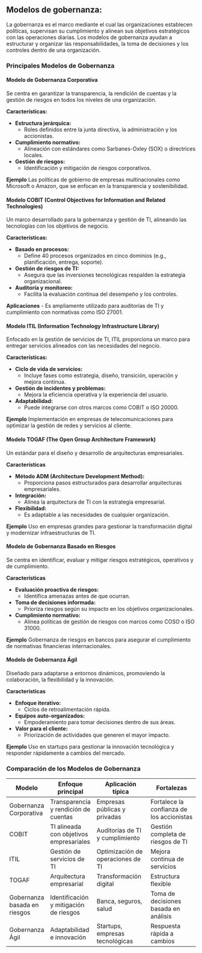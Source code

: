 ## Modelos de gobernanza:


La gobernanza es el marco mediante el cual las organizaciones establecen políticas, supervisan su cumplimiento y alinean sus objetivos estratégicos con las operaciones diarias. Los modelos de gobernanza ayudan a estructurar y organizar las responsabilidades, la toma de decisiones y los controles dentro de una organización.



### Principales Modelos de Gobernanza

#### **Modelo de Gobernanza Corporativa**
Se centra en garantizar la transparencia, la rendición de cuentas y la gestión de riesgos en todos los niveles de una organización.

**Características:**

- **Estructura jerárquica:** 
    -   Roles definidos entre la junta directiva, la administración y los accionistas.
- **Cumplimiento normativo:** 
    -   Alineación con estándares como Sarbanes-Oxley (SOX) o directrices locales.
- **Gestión de riesgos:** 
    -   Identificación y mitigación de riesgos corporativos.

**Ejemplo** 
Las políticas de gobierno de empresas multinacionales como Microsoft o Amazon, que se enfocan en la transparencia y sostenibilidad.


#### **Modelo COBIT (Control Objectives for Information and Related Technologies)**
Un marco desarrollado para la gobernanza y gestión de TI, alineando las tecnologías con los objetivos de negocio.

**Características:**

- **Basado en procesos:**
    -   Define 40 procesos organizados en cinco dominios (e.g., planificación, entrega, soporte).
- **Gestión de riesgos de TI:** 
    -   Asegura que las inversiones tecnológicas respalden la estrategia organizacional.
- **Auditoría y monitoreo:** 
    -   Facilita la evaluación continua del desempeño y los controles.

**Aplicaciones**
- Es ampliamente utilizado para auditorías de TI y cumplimiento con normativas como ISO 27001.


#### **Modelo ITIL (Information Technology Infrastructure Library)**
Enfocado en la gestión de servicios de TI, ITIL proporciona un marco para entregar servicios alineados con las necesidades del negocio.

**Características:**

- **Ciclo de vida de servicios:** 
    -   Incluye fases como estrategia, diseño, transición, operación y mejora continua.
- **Gestión de incidentes y problemas:** 
    -   Mejora la eficiencia operativa y la experiencia del usuario.
- **Adaptabilidad:** 
    -   Puede integrarse con otros marcos como COBIT o ISO 20000.

**Ejemplo**
Implementación en empresas de telecomunicaciones para optimizar la gestión de redes y servicios al cliente.



#### **Modelo TOGAF (The Open Group Architecture Framework)**
Un estándar para el diseño y desarrollo de arquitecturas empresariales.

**Características**

- **Método ADM (Architecture Development Method):** 
    -   Proporciona pasos estructurados para desarrollar arquitecturas empresariales.
- **Integración:** 
    -   Alinea la arquitectura de TI con la estrategia empresarial.
- **Flexibilidad:** 
    -   Es adaptable a las necesidades de cualquier organización.

**Ejemplo**
Uso en empresas grandes para gestionar la transformación digital y modernizar infraestructuras de TI.



#### **Modelo de Gobernanza Basado en Riesgos**
Se centra en identificar, evaluar y mitigar riesgos estratégicos, operativos y de cumplimiento.

**Características**

- **Evaluación proactiva de riesgos:** 
    -   Identifica amenazas antes de que ocurran.
- **Toma de decisiones informada:** 
    -   Prioriza riesgos según su impacto en los objetivos organizacionales.
- **Cumplimiento normativo:** 
    -   Alinea políticas de gestión de riesgos con marcos como COSO o ISO 31000.

**Ejemplo**
Gobernanza de riesgos en bancos para asegurar el cumplimiento de normativas financieras internacionales.



#### **Modelo de Gobernanza Ágil**
Diseñado para adaptarse a entornos dinámicos, promoviendo la colaboración, la flexibilidad y la innovación.

**Características**

- **Enfoque iterativo:** 
    -   Ciclos de retroalimentación rápida.
- **Equipos auto-organizados:** 
    -   Empoderamiento para tomar decisiones dentro de sus áreas.
- **Valor para el cliente:** 
    -   Priorización de actividades que generen el mayor impacto.

**Ejemplo**
Uso en startups para gestionar la innovación tecnológica y responder rápidamente a cambios del mercado.


### Comparación de los Modelos de Gobernanza

| Modelo                     | Enfoque principal                | Aplicación típica                          | Fortalezas                             |
|----------------------------|----------------------------------|-------------------------------------------|----------------------------------------|
| Gobernanza Corporativa     | Transparencia y rendición de cuentas | Empresas públicas y privadas               | Fortalece la confianza de los accionistas |
| COBIT                      | TI alineada con objetivos empresariales | Auditorías de TI y cumplimiento            | Gestión completa de riesgos de TI      |
| ITIL                       | Gestión de servicios de TI        | Optimización de operaciones de TI          | Mejora continua de servicios           |
| TOGAF                      | Arquitectura empresarial         | Transformación digital                     | Estructura flexible                    |
| Gobernanza basada en riesgos | Identificación y mitigación de riesgos | Banca, seguros, salud                     | Toma de decisiones basada en análisis  |
| Gobernanza Ágil            | Adaptabilidad e innovación       | Startups, empresas tecnológicas            | Respuesta rápida a cambios             |



